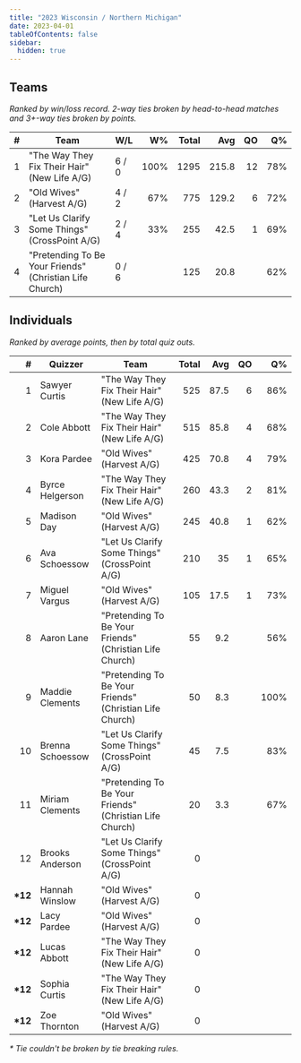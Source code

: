 ```yaml
---
title: "2023 Wisconsin / Northern Michigan"
date: 2023-04-01
tableOfContents: false
sidebar:
  hidden: true
---
```


## Teams

*Ranked by win/loss record. 2-way ties broken by head-to-head matches and 3+-way ties broken by points.*

|    # | Team                                                    | W/L   |   W% | Total |   Avg |   QO |   Q% |
| ---: | ------------------------------------------------------- | ----- | ---: | ----: | ----: | ---: | ---: |
|    1 | "The Way They Fix Their Hair" (New Life A/G)            | 6 / 0 | 100% |  1295 | 215.8 |   12 |  78% |
|    2 | "Old Wives" (Harvest A/G)                               | 4 / 2 |  67% |   775 | 129.2 |    6 |  72% |
|    3 | "Let Us Clarify Some Things" (CrossPoint A/G)           | 2 / 4 |  33% |   255 |  42.5 |    1 |  69% |
|    4 | "Pretending To Be Your Friends" (Christian Life Church) | 0 / 6 |      |   125 |  20.8 |      |  62% |

## Individuals

*Ranked by average points, then by total quiz outs.*

|        # | Quizzer          | Team                                                    | Total |  Avg |   QO |   Q% |
| -------: | ---------------- | ------------------------------------------------------- | ----: | ---: | ---: | ---: |
|        1 | Sawyer Curtis    | "The Way They Fix Their Hair" (New Life A/G)            |   525 | 87.5 |    6 |  86% |
|        2 | Cole Abbott      | "The Way They Fix Their Hair" (New Life A/G)            |   515 | 85.8 |    4 |  68% |
|        3 | Kora Pardee      | "Old Wives" (Harvest A/G)                               |   425 | 70.8 |    4 |  79% |
|        4 | Byrce Helgerson  | "The Way They Fix Their Hair" (New Life A/G)            |   260 | 43.3 |    2 |  81% |
|        5 | Madison Day      | "Old Wives" (Harvest A/G)                               |   245 | 40.8 |    1 |  62% |
|        6 | Ava Schoessow    | "Let Us Clarify Some Things" (CrossPoint A/G)           |   210 |   35 |    1 |  65% |
|        7 | Miguel Vargus    | "Old Wives" (Harvest A/G)                               |   105 | 17.5 |    1 |  73% |
|        8 | Aaron Lane       | "Pretending To Be Your Friends" (Christian Life Church) |    55 |  9.2 |      |  56% |
|        9 | Maddie Clements  | "Pretending To Be Your Friends" (Christian Life Church) |    50 |  8.3 |      | 100% |
|       10 | Brenna Schoessow | "Let Us Clarify Some Things" (CrossPoint A/G)           |    45 |  7.5 |      |  83% |
|       11 | Miriam Clements  | "Pretending To Be Your Friends" (Christian Life Church) |    20 |  3.3 |      |  67% |
|       12 | Brooks Anderson  | "Let Us Clarify Some Things" (CrossPoint A/G)           |     0 |      |      |      |
| **\*12** | Hannah Winslow   | "Old Wives" (Harvest A/G)                               |     0 |      |      |      |
| **\*12** | Lacy Pardee      | "Old Wives" (Harvest A/G)                               |     0 |      |      |      |
| **\*12** | Lucas Abbott     | "The Way They Fix Their Hair" (New Life A/G)            |     0 |      |      |      |
| **\*12** | Sophia Curtis    | "The Way They Fix Their Hair" (New Life A/G)            |     0 |      |      |      |
| **\*12** | Zoe Thornton     | "Old Wives" (Harvest A/G)                               |     0 |      |      |      |

*\* Tie couldn't be broken by tie breaking rules.*

